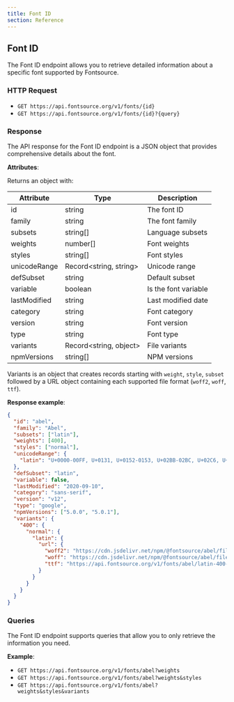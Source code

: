 ```yaml
---
title: Font ID
section: Reference
---
```


## Font ID

The Font ID endpoint allows you to retrieve detailed information about a specific font supported by Fontsource.

### HTTP Request

- `GET https://api.fontsource.org/v1/fonts/{id}`
- `GET https://api.fontsource.org/v1/fonts/{id}?{query}`

### Response

The API response for the Font ID endpoint is a JSON object that provides comprehensive details about the font.

**Attributes**:

Returns an object with:

| Attribute    | Type                   | Description          |
| ------------ | ---------------------- | -------------------- |
| id           | string                 | The font ID          |
| family       | string                 | The font family      |
| subsets      | string[]               | Language subsets     |
| weights      | number[]               | Font weights         |
| styles       | string[]               | Font styles          |
| unicodeRange | Record<string, string> | Unicode range        |
| defSubset    | string                 | Default subset       |
| variable     | boolean                | Is the font variable |
| lastModified | string                 | Last modified date   |
| category     | string                 | Font category        |
| version      | string                 | Font version         |
| type         | string                 | Font type            |
| variants     | Record<string, object> | File variants        |
| npmVersions  | string[]               | NPM versions         |

Variants is an object that creates records starting with `weight`, `style`, `subset` followed by a URL object containing each supported file format (`woff2`, `woff`, `ttf`).

**Response example**:

```json
{
  "id": "abel",
  "family": "Abel",
  "subsets": ["latin"],
  "weights": [400],
  "styles": ["normal"],
  "unicodeRange": {
    "latin": "U+0000-00FF, U+0131, U+0152-0153, U+02BB-02BC, U+02C6, U+02DA, U+02DC, U+2000-206F, U+2074, U+20AC, U+2122, U+2191, U+2193, U+2212, U+2215, U+FEFF, U+FFFD"
  },
  "defSubset": "latin",
  "variable": false,
  "lastModified": "2020-09-10",
  "category": "sans-serif",
  "version": "v12",
  "type": "google",
  "npmVersions": ["5.0.0", "5.0.1"],
  "variants": {
    "400": {
      "normal": {
        "latin": {
          "url": {
            "woff2": "https://cdn.jsdelivr.net/npm/@fontsource/abel/files/abel-latin-400-normal.woff2",
            "woff": "https://cdn.jsdelivr.net/npm/@fontsource/abel/files/abel-latin-400-normal.woff",
            "ttf": "https://api.fontsource.org/v1/fonts/abel/latin-400-normal.ttf"
          }
        }
      }
    }
  }
}
```

### Queries

The Font ID endpoint supports queries that allow you to only retrieve the information you need.

**Example**:

- `GET https://api.fontsource.org/v1/fonts/abel?weights`
- `GET https://api.fontsource.org/v1/fonts/abel?weights&styles`
- `GET https://api.fontsource.org/v1/fonts/abel?weights&styles&variants`
